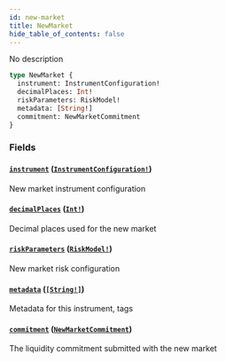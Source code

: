 ```yaml
---
id: new-market
title: NewMarket
hide_table_of_contents: false
---
```



No description

```graphql
type NewMarket {
  instrument: InstrumentConfiguration!
  decimalPlaces: Int!
  riskParameters: RiskModel!
  metadata: [String!]
  commitment: NewMarketCommitment
}
```


### Fields

#### [`instrument`](#) ([`InstrumentConfiguration!`](/mainnet/api/graphql/objects/instrument-configuration))

New market instrument configuration


#### [`decimalPlaces`](#) ([`Int!`](/mainnet/api/graphql/scalars/int))

Decimal places used for the new market


#### [`riskParameters`](#) ([`RiskModel!`](/mainnet/api/graphql/unions/risk-model))

New market risk configuration


#### [`metadata`](#) ([`[String!]`](/mainnet/api/graphql/scalars/string))

Metadata for this instrument, tags


#### [`commitment`](#) ([`NewMarketCommitment`](/mainnet/api/graphql/objects/new-market-commitment))

The liquidity commitment submitted with the new market




